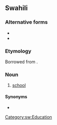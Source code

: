 ==Swahili==

===Alternative forms===
* {{l|sw|skule}}
* {{l|sw|skuli}}

===Etymology===
Borrowed from {{bor|sw|de|Schule}}.

===Noun===
{{sw-noun|n}}

# [[school]]

====Synonyms====
* {{l|sw|chuo}}

[[Category:sw:Education]]